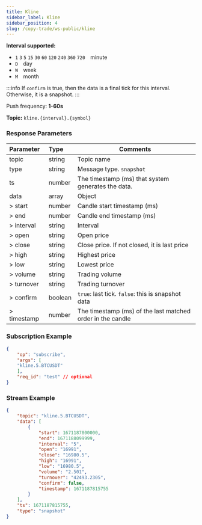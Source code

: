 ```yaml
---
title: Kline
sidebar_label: Kline
sidebar_position: 4
slug: /copy-trade/ws-public/kline
---
```


**Interval supported:**<br/>
* `1` `3` `5` `15` `30` `60` `120` `240` `360` `720`&emsp;minute
* `D`&emsp;day
* `W`&emsp;week
* `M`&emsp;month

:::info
If `confirm` is true, then the data is a final tick for this interval. Otherwise, it is a snapshot.
:::

Push frequency: **1-60s**

**Topic:**
`kline.{interval}.{symbol}`

### Response Parameters
| Parameter | Type | Comments|
|:----- |:-----|----- |
|topic |string |Topic name |
|type |string |Message type. `snapshot`|
|ts |number |The timestamp (ms) that system generates the data. |
|data |array |Object |
|> start |number |Candle start timestamp (ms) |
|> end |number |Candle end timestamp (ms) |
|> interval |string |Interval |
|> open |string |Open price |
|> close |string |Close price. If not closed, it is last price |
|> high |string |Highest price |
|> low |string |Lowest price |
|> volume |string |Trading volume |
|> turnover |string |Trading turnover |
|> confirm |boolean |`true`: last tick. `false`: this is snapshot data |
|> timestamp |number |The timestamp (ms) of the last matched order in the candle |

### Subscription Example

```json
{
    "op": "subscribe",
    "args": [
    "kline.5.BTCUSDT"
    ],
    "req_id": "test" // optional
}
```

### Stream Example

```json
{
    "topic": "kline.5.BTCUSDT",
    "data": [
        {
            "start": 1671187800000,
            "end": 1671188099999,
            "interval": "5",
            "open": "16991",
            "close": "16980.5",
            "high": "16991",
            "low": "16980.5",
            "volume": "2.501",
            "turnover": "42493.2305",
            "confirm": false,
            "timestamp": 1671187815755
        }
    ],
    "ts": 1671187815755,
    "type": "snapshot"
}
```